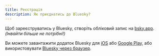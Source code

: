 ```yaml
---
title: Реєстрація
description: Як приєднатись до Bluesky?
---
```


Щоб зареєструватись у Bluesky, створіть обліковий запис на [bsky.app](https://bsky.app). _(Інвайти більше не потрібні!)_

Ви можете завантажити додаток Bluesky для [iOS](https://apps.apple.com/us/app/bluesky-social/id6444370199) або [Google Play](https://play.google.com/store/apps/details?id=xyz.blueskyweb.app), або використовувати [Bluesky через браузер](https://bsky.app/).
